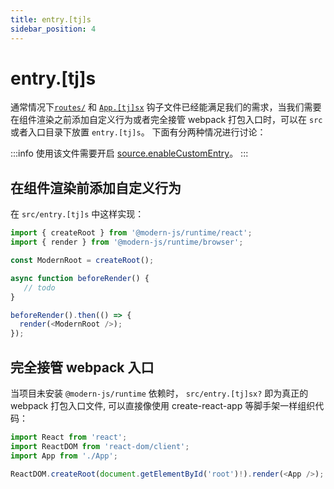 ```yaml
---
title: entry.[tj]s
sidebar_position: 4
---
```

# entry.[tj]s

通常情况下[`routes/`](/apis/app/hooks/src/routes.html) 和 [`App.[tj]sx`](/apis/app/hooks/src/app) 钩子文件已经能满足我们的需求，当我们需要在组件渲染之前添加自定义行为或者完全接管 webpack 打包入口时，可以在 `src` 或者入口目录下放置 `entry.[tj]s`。 下面有分两种情况进行讨论：

:::info
使用该文件需要开启 [source.enableCustomEntry](/configure/app/source/enable-custom-entry)。
:::

## 在组件渲染前添加自定义行为

在 `src/entry.[tj]s` 中这样实现：

```js title=src/entry.tsx
import { createRoot } from '@modern-js/runtime/react';
import { render } from '@modern-js/runtime/browser';

const ModernRoot = createRoot();

async function beforeRender() {
   // todo
}

beforeRender().then(() => {
  render(<ModernRoot />);
});
```

## 完全接管 webpack 入口

当项目未安装 `@modern-js/runtime` 依赖时， `src/entry.[tj]sx?` 即为真正的 webpack 打包入口文件, 可以直接像使用 create-react-app 等脚手架一样组织代码：

```js title=src/entry.jsx
import React from 'react';
import ReactDOM from 'react-dom/client';
import App from './App';

ReactDOM.createRoot(document.getElementById('root')!).render(<App />);
```
